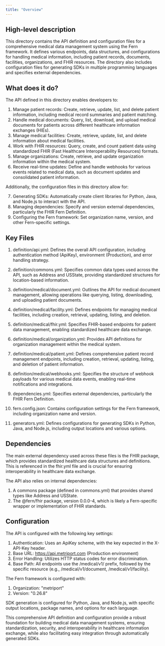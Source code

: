 ```yaml
---
title: "Overview"
---
```


## High-level description
This directory contains the API definition and configuration files for a comprehensive medical data management system using the Fern framework. It defines various endpoints, data structures, and configurations for handling medical information, including patient records, documents, facilities, organizations, and FHIR resources. The directory also includes configuration files for generating SDKs in multiple programming languages and specifies external dependencies.

## What does it do?
The API defined in this directory enables developers to:

1. Manage patient records: Create, retrieve, update, list, and delete patient information, including medical record summaries and patient matching.
2. Handle medical documents: Query, list, download, and upload medical documents for patients across different healthcare information exchanges (HIEs).
3. Manage medical facilities: Create, retrieve, update, list, and delete information about medical facilities.
4. Work with FHIR resources: Query, create, and count patient data using standardized FHIR (Fast Healthcare Interoperability Resources) formats.
5. Manage organizations: Create, retrieve, and update organization information within the medical system.
6. Receive real-time updates: Define and handle webhooks for various events related to medical data, such as document updates and consolidated patient information.

Additionally, the configuration files in this directory allow for:

7. Generating SDKs: Automatically create client libraries for Python, Java, and Node.js to interact with the API.
8. Managing dependencies: Specify and version external dependencies, particularly the FHIR Fern Definition.
9. Configuring the Fern framework: Set organization name, version, and other Fern-specific settings.

## Key Files
1. definition/api.yml: Defines the overall API configuration, including authentication method (ApiKey), environment (Production), and error handling strategy.

2. definition/commons.yml: Specifies common data types used across the API, such as Address and USState, providing standardized structures for location-based information.

3. definition/medical/document.yml: Outlines the API for medical document management, allowing operations like querying, listing, downloading, and uploading patient documents.

4. definition/medical/facility.yml: Defines endpoints for managing medical facilities, including creation, retrieval, updating, listing, and deletion.

5. definition/medical/fhir.yml: Specifies FHIR-based endpoints for patient data management, enabling standardized healthcare data exchange.

6. definition/medical/organization.yml: Provides API definitions for organization management within the medical system.

7. definition/medical/patient.yml: Defines comprehensive patient record management endpoints, including creation, retrieval, updating, listing, and deletion of patient information.

8. definition/medical/webhooks.yml: Specifies the structure of webhook payloads for various medical data events, enabling real-time notifications and integrations.

9. dependencies.yml: Specifies external dependencies, particularly the FHIR Fern Definition.

10. fern.config.json: Contains configuration settings for the Fern framework, including organization name and version.

11. generators.yml: Defines configurations for generating SDKs in Python, Java, and Node.js, including output locations and various options.

## Dependencies
The main external dependency used across these files is the FHIR package, which provides standardized healthcare data structures and definitions. This is referenced in the fhir.yml file and is crucial for ensuring interoperability in healthcare data exchange.

The API also relies on internal dependencies:
1. A commons package (defined in commons.yml) that provides shared types like Address and USState.
2. The @fern/fhir package, version 0.0.0-4, which is likely a Fern-specific wrapper or implementation of FHIR standards.

## Configuration
The API is configured with the following key settings:

1. Authentication: Uses an ApiKey scheme, with the key expected in the X-API-Key header.
2. Base URL: https://api.metriport.com (Production environment)
3. Error Handling: Utilizes HTTP status codes for error discrimination.
4. Base Path: All endpoints use the /medical/v1/ prefix, followed by the specific resource (e.g., /medical/v1/document, /medical/v1/facility).

The Fern framework is configured with:
1. Organization: "metriport"
2. Version: "0.26.8"

SDK generation is configured for Python, Java, and Node.js, with specific output locations, package names, and options for each language.

This comprehensive API definition and configuration provide a robust foundation for building medical data management systems, ensuring standardization, security, and interoperability in healthcare information exchange, while also facilitating easy integration through automatically generated SDKs.